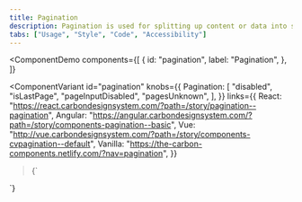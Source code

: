 ```yaml
---
title: Pagination
description: Pagination is used for splitting up content or data into several pages, with a control for navigating to the next or previous page.
tabs: ["Usage", "Style", "Code", "Accessibility"]
---
```


<ComponentDemo
  components={[
    {
      id: "pagination",
      label: "Pagination",
    },
  ]}
>
  <ComponentVariant
    id="pagination"
    knobs={{
      Pagination: [
        "disabled",
        "isLastPage",
        "pageInputDisabled",
        "pagesUnknown",
      ],
    }}
    links={{
      React:
        "https://react.carbondesignsystem.com/?path=/story/pagination--pagination",
      Angular:
        "https://angular.carbondesignsystem.com/?path=/story/components-pagination--basic",
      Vue:
        "http://vue.carbondesignsystem.com/?path=/story/components-cvpagination--default",
      Vanilla: "https://the-carbon-components.netlify.com/?nav=pagination",
    }}
  >{`
  <div style={{width: '800px'}}>
    <Pagination
      backwardText="Previous page"
      forwardText="Next page"
      itemsPerPageText="Items per page:"
      page={1}
      pageNumberText="Page Number"
      pageSize={10}
      pageSizes={[
        10,
        20,
        30,
        40,
        50
      ]}
      totalItems={103}
    />
  </div>
  `}</ComponentVariant>
</ComponentDemo>

